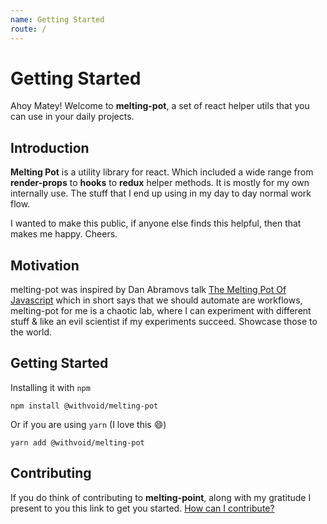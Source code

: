 ```yaml
---
name: Getting Started
route: /
---
```


# Getting Started

Ahoy Matey! Welcome to <strong>melting-pot</strong>, a set of react helper utils
that you can use in your daily projects.

## Introduction

<strong>Melting Pot</strong> is a utility library for react. Which included a 
wide range from <strong>render-props</strong> to <strong>hooks</strong> to 
<strong>redux</strong> helper methods. It is mostly for my own internally use. 
The stuff that I end up using in my day to day normal work flow.

I wanted to make this public, if anyone else finds this helpful, then that makes
me happy. Cheers.
 

## Motivation

melting-pot was inspired by Dan Abramovs talk [The Melting Pot Of Javascript](https://www.youtube.com/watch?v=G39lKaONAlA)
which in short says that we should automate are workflows, melting-pot for me is 
a chaotic lab, where I can experiment with different stuff & like an evil
scientist if my experiments succeed. Showcase those to the world.

## Getting Started

Installing it with `npm`

```
npm install @withvoid/melting-pot
```

Or if you are using `yarn` (I love this 😄)

```
yarn add @withvoid/melting-pot
```

## Contributing

If you do think of contributing to **melting-point**, along with my gratitude I present to you this link to get you started.
[How can I contribute?](/Contributing)